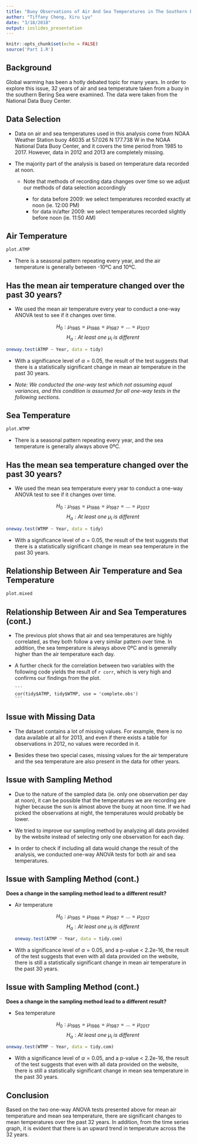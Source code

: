 ```yaml
---
title: "Buoy Observations of Air And Sea Temperatures in The Southern Bering Sea"
author: "Tiffany Cheng, Xiru Lyu"
date: "3/18/2018"
output: ioslides_presentation
---
```

```r
knitr::opts_chunk$set(echo = FALSE)
source('Part 1.R')
```

## Background
Global warming has been a hotly debated topic for many years. In order to explore this issue, 32 years of air and sea temperature taken from a buoy in the southern Bering Sea were examined. The data were taken from the National Data Buoy Center.

## Data Selection

- Data on air and sea temperatures used in this analysis come from NOAA Weather Station buoy 46035 at 57.026 N 177.738 W in the NOAA National Data Buoy Center, and it covers the time period from 1985 to 2017. However, data in 2012 and 2013 are completely missing.

- The majority part of the analysis is based on temperature data recorded at noon. 

    + Note that methods of recording data changes over time so we adjust our methods of data selection accordingly
    
        + for data before 2009: we select temperatures recorded exactly at noon (ie. 12:00 PM)
        + for data in/after 2009: we select temperatures recorded slightly before noon (ie. 11:50 AM)
        
## Air Temperature

```r
plot.ATMP
```

- There is a seasonal pattern repeating every year, and the air temperature is generally between -10ºC and 10ºC.

## Has the mean air temperature changed over the past 30 years? {.smaller}

- We used the mean air temperature every year to conduct a one-way ANOVA test to see if it changes over time.

  $$H_{0}: \mu_{1985} = \mu_{1986} = \mu_{1987} = ... = \mu_{2017}$$
  $$H_{a}: At\ least\ one\ \mu_i\ is\ different$$
  
```r
oneway.test(ATMP ~ Year, data = tidy)
```

- With a significance level of $\alpha=0.05$, the result of the test suggests that there is a statistically significant change in mean air temperature in the past 30 years.

- *Note: We conducted the one-way test which not assuming equal variances, and this condition is assumed for all one-way tests in the following sections.*

## Sea Temperature

```r
plot.WTMP
```

- There is a seasonal pattern repeating every year, and the sea temperature is generally always above 0ºC.

## Has the mean sea temperature changed over the past 30 years? {.smaller}

- We used the mean sea temperature every year to conduct a one-way ANOVA test to see if it changes over time. 

  $$H_{0}: \mu_{1985} = \mu_{1986} = \mu_{1987} = ... = \mu_{2017}$$
  $$H_{a}: At\ least\ one\ \mu_i\ is\ different$$
  
```r
oneway.test(WTMP ~ Year, data = tidy)
```

- With a significance level of $\alpha=0.05$, the result of the test suggests that there is a statistically significant change in mean sea temperature in the past 30 years.

## Relationship Between Air Temperature and Sea Temperature

```r
plot.mixed
```

## Relationship Between Air and Sea Temperatures (cont.)

- The previous plot shows that air and sea temperatures are highly correlated, as they both follow a very similar pattern over time. In addition, the sea temperature is always above 0ºC and is generally higher than the air temperature each day. 

- A further check for the correlation between two variables with the following code yields the result of `r corr`, which is very high and confirms our findings from the plot.

      ```
      cor(tidy$ATMP, tidy$WTMP, use = 'complete.obs')
      ```

## Issue with Missing Data {.larger}

- The dataset contains a lot of missing values. For example, there is no data available at all for 2013, and even if there exists a table for observations in 2012, no values were recorded in it. 

- Besides these two special cases, missing values for the air temperature and the sea temperature are also present in the data for other years. 

## Issue with Sampling Method

- Due to the nature of the sampled data (ie. only one observation per day at noon), it can be possible that the temperatures we are recording are higher because the sun is almost above the buoy at noon time. If we had picked the observations at night, the temperatures would probably be lower.

- We tried to improve our sampling method by analyzing all data provided by the website instead of selecting only one observation for each day.

- In order to check if including all data would change the result of the analysis, we conducted one-way ANOVA tests for both air and sea temperatures. 

## Issue with Sampling Method (cont.) {.smaller}

**Does a change in the sampling method lead to a different result?**

- Air temperature 

  $$H_{0}: \mu_{1985} = \mu_{1986} = \mu_{1987} = ... = \mu_{2017}$$
  $$H_{a}: At\ least\ one\ \mu_i\ is\ different$$
```r
oneway.test(ATMP ~ Year, data = tidy.com)
```
  
- With a significance level of $\alpha=0.05$, and a p-value < 2.2e-16, the result of the test suggests that even with all data provided on the website, there is still a statistically significant change in mean air temperature in the past 30 years.

## Issue with Sampling Method (cont.) {.smaller}

**Does a change in the sampling method lead to a different result?**

- Sea temperature

  $$H_{0}: \mu_{1985} = \mu_{1986} = \mu_{1987} = ... = \mu_{2017}$$
  $$H_{a}: At\ least\ one\ \mu_i\ is\ different$$
  
```r
oneway.test(WTMP ~ Year, data = tidy.com)
```

- With a significance level of $\alpha=0.05$, and a p-value < 2.2e-16, the result of the test suggests that even with all data provided on the website, there is still a statistically significant change in mean sea temperature in the past 30 years.

## Conclusion {.larger}

Based on the two one-way ANOVA tests presented above for mean air temperature and mean sea temperature, there are significant changes to mean temperatures over the past 32 years. In addition, from the time series graph, it is evident that there is an upward trend in temperature across the 32 years.

